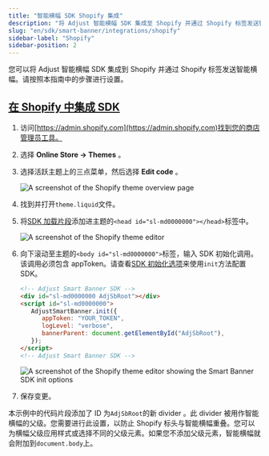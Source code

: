 ```yaml
---
title: "智能横幅 SDK Shopify 集成"
description: "将 Adjust 智能横幅 SDK 集成至 Shopify 并通过 Shopify 标签发送智能横幅。"
slug: "en/sdk/smart-banner/integrations/shopify"
sidebar-label: "Shopify"
sidebar-position: 2
---
```

您可以将 Adjust 智能横幅 SDK 集成到 Shopify 并通过 Shopify 标签发送智能横幅。请按照本指南中的步骤进行设置。

[在 Shopify 中集成 SDK](integrate-the-sdk-in-shopify)
-------------------------------------------------

1. 访问[https://admin.shopify.com](https://admin.shopify.com)找到您的商店管理员工具。

2. 选择 **Online Store → Themes** 。

3. 选择活跃主题上的三点菜单，然后选择 **Edit code** 。

   ![A screenshot of the Shopify theme overview page](@images/smart-banner-sdk/shopify/1-overview.png)
4. 找到并打开`theme.liquid`文件。

5. 将[SDK 加载片段](/en/sdk/smart-banner#using-a-cdn)添加进主题的`<head id="sl-md0000000"></head>`标签中。

   ![A screenshot of the Shopify theme editor](@images/smart-banner-sdk/shopify/2-loading-snippet.png)
6. 向下滚动至主题的`<body id="sl-md0000000">`标签，输入 SDK 初始化调用。该调用必须包含 appToken。请查看[SDK 初始化选项](/en/sdk/smart-banner/init-options)来使用`init`方法配置 SDK。

   ```html
   <!-- Adjust Smart Banner SDK -->
   <div id="sl-md0000000 AdjSbRoot"></div>
   <script id="sl-md0000000">
      AdjustSmartBanner.init({
         appToken: "YOUR_TOKEN",
         logLevel: "verbose",
         bannerParent: document.getElementById("AdjSbRoot"),
      });
   </script>
   <!-- Adjust Smart Banner SDK -->
   ```

   ![A screenshot of the Shopify theme editor showing the Smart Banner SDK init options](@images/smart-banner-sdk/shopify/3-init-options.png)
7. 保存变更。

<callout type="note"> 

本示例中的代码片段添加了 ID 为`AdjSbRoot`的新 divider 。此 divider 被用作智能横幅的父级。您需要进行此设置，以防止 Shopify 标头与智能横幅重叠。您可以为横幅父级应用样式或选择不同的父级元素。如果您不添加父级元素，智能横幅就会附加到`document.body`上。
</Callout>

